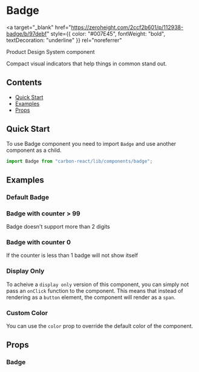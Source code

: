 

<Meta of={BadgeStories} />

# Badge

<a
  target="_blank"
  href="https://zeroheight.com/2ccf2b601/p/112938-badge/b/97debf"
  style={{ color: "#007E45", fontWeight: "bold", textDecoration: "underline" }}
  rel="noreferrer"
>
  Product Design System component
</a>

Compact visual indicators that help things in common stand out.

## Contents

- [Quick Start](#quick-start)
- [Examples](#examples)
- [Props](#props)

## Quick Start

To use Badge component you need to import `Badge` and use another component as a child.

```javascript
import Badge from "carbon-react/lib/components/badge";
```

## Examples

### Default Badge

<Canvas of={BadgeStories.Default} />

### Badge with counter > 99

Badge doesn't support more than 2 digits

<Canvas of={BadgeStories.WithThreeDigits} />

### Badge with counter 0

If the counter is less than 1 badge will not show itself

<Canvas of={BadgeStories.WithCounterZero} />

### Display Only

To acheive a `display only` version of this component, you can simply not pass an `onClick` function to the component. This means that instead of rendering as a `button` element,
the component will render as a `span`.

<Canvas of={BadgeStories.DisplayOnly} />

### Custom Color

You can use the `color` prop to override the default color of the component.

<Canvas of={BadgeStories.CustomColor} />

## Props

### Badge

<ArgTypes of={BadgeStories} />
